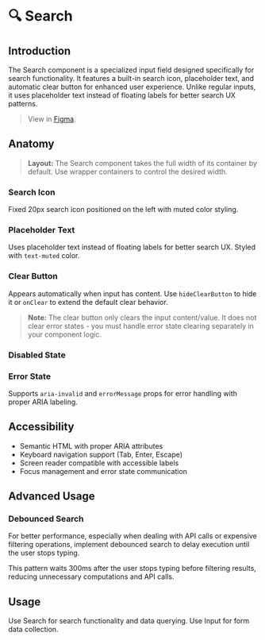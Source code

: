 
<Meta title="Components/Search/Overview" of={SearchStories} />

# 🔍 Search

## Introduction

The Search component is a specialized input field designed specifically for search functionality. It features a built-in search icon, placeholder text, and automatic clear button for enhanced user experience. Unlike regular inputs, it uses placeholder text instead of floating labels for better search UX patterns.

> View in [Figma](https://www.figma.com/design/JxaLVMTWirCpU0rsbZ30k7/2.-Components-Library?node-id=2248-3468&m=dev).

## Anatomy

<Canvas of={SearchStories.Default} />
<Controls of={SearchStories.Default} />

> **Layout:** The Search component takes the full width of its container by default. Use wrapper containers to control the desired width.

### Search Icon

Fixed 20px search icon positioned on the left with muted color styling.

<Canvas of={SearchStories.Empty} />

### Placeholder Text

Uses placeholder text instead of floating labels for better search UX. Styled with `text-muted` color.

### Clear Button

Appears automatically when input has content. Use `hideClearButton` to hide it or `onClear` to extend the default clear behavior.

> **Note:** The clear button only clears the input content/value. It does not clear error states - you must handle error state clearing separately in your component logic.

<Canvas of={SearchStories.WithContent} />

### Disabled State

<Canvas of={SearchStories.Disabled} />

### Error State

Supports `aria-invalid` and `errorMessage` props for error handling with proper ARIA labeling.

<Canvas of={SearchStories.Error} />

## Accessibility

- Semantic HTML with proper ARIA attributes
- Keyboard navigation support (Tab, Enter, Escape)
- Screen reader compatible with accessible labels
- Focus management and error state communication

## Advanced Usage

### Debounced Search

For better performance, especially when dealing with API calls or expensive filtering operations, implement debounced search to delay execution until the user stops typing.

<Canvas of={SearchStories.DebouncedSearch} />

This pattern waits 300ms after the user stops typing before filtering results, reducing unnecessary computations and API calls.

## Usage

Use Search for search functionality and data querying. Use Input for form data collection.
